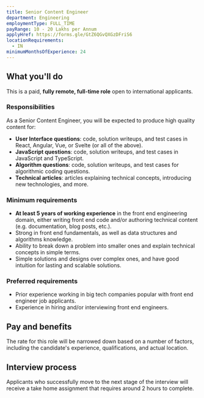```yaml
---
title: Senior Content Engineer
department: Engineering
employmentType: FULL_TIME
payRange: 10 - 20 Lakhs per Annum
applyHref: https://forms.gle/GtZ6QGvQXGzDFriS6
locationRequirements:
  - IN
minimumMonthsOfExperience: 24
---
```


## What you'll do

This is a paid, **fully remote, full-time role** open to international applicants.

### Responsibilities

As a Senior Content Engineer, you will be expected to produce high quality content for:

- **User Interface questions**: code, solution writeups, and test cases in React, Angular, Vue, or Svelte (or all of the above).
- **JavaScript questions**: code, solution writeups, and test cases in JavaScript and TypeScript.
- **Algorithm questions**: code, solution writeups, and test cases for algorithmic coding questions.
- **Technical articles**: articles explaining technical concepts, introducing new technologies, and more.

### Minimum requirements

- **At least 5 years of working experience** in the front end engineering domain, either writing front end code and/or authoring technical content (e.g. documentation, blog posts, etc.).
- Strong in front end fundamentals, as well as data structures and algorithms knowledge.
- Ability to break down a problem into smaller ones and explain technical concepts in simple terms.
- Simple solutions and designs over complex ones, and have good intuition for lasting and scalable solutions.

### Preferred requirements

- Prior experience working in big tech companies popular with front end engineer job applicants.
- Experience in hiring and/or interviewing front end engineers.

## Pay and benefits

The rate for this role will be narrowed down based on a number of factors, including the candidate's experience, qualifications, and actual location.

## Interview process

Applicants who successfully move to the next stage of the interview will receive a take home assignment that requires around 2 hours to complete.
